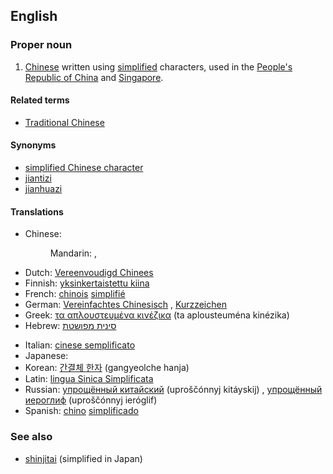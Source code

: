 {{wikipedia|Simplified Chinese character}}
==English==

===Proper noun===
{{en-proper noun|sg=[[simplified|Simplified]] [[Chinese]]}}

# [[Chinese]] written using [[simplified]] characters, used in the [[People's Republic of China]] and [[Singapore]].

====Related terms====
* [[Traditional Chinese]]

====Synonyms====
* [[simplified Chinese character]]
* [[jiantizi]]
* [[jianhuazi]]

====Translations====
{{trans-top|Chinese written using simplified characters}}
* Chinese:
*: Mandarin: {{t|zh|簡體字|sc=Hani}},  {{t|zh|简体字|tr=jiǎntǐzì|sc=Hani}}
* Dutch: [[Vereenvoudigd Chinees]]
* Finnish: [[yksinkertaistettu kiina]]
* French: [[chinois]] [[simplifié]] {{m}}
* German: [[Vereinfachtes Chinesisch]] {{n}}, [[Kurzzeichen]] {{n}}
* Greek: [[τα απλουστευμένα κινέζικα]] (ta aplousteuména kinézika)
* Hebrew: [[סינית מפושטת]]
{{trans-mid}}
* Italian: [[cinese semplificato]] {{m}}
* Japanese: {{t|ja|簡体字|tr=かんたいじ, kantaiji|sc=Jpan}}
* Korean: [[간결체 한자]] (gangyeolche hanja)
* Latin: [[lingua Sinica Simplificata]]
* Russian: [[упрощённый китайский]] (uproščónnyj kitáyskij) {{m}}, [[упрощённый иероглиф]] (uproščónnyj ieróglif) {{m}}
* Spanish: [[chino]] [[simplificado]]
{{trans-bottom}}

===See also===
* [[shinjitai]] (simplified in Japan)